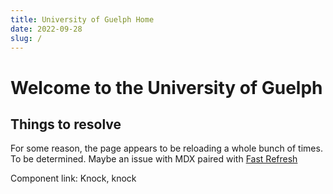 ```yaml
---
title: University of Guelph Home
date: 2022-09-28
slug: /
---
```


# Welcome to the University of Guelph

## Things to resolve
For some reason, the page appears to be reloading a whole bunch of times.
To be determined. Maybe an issue with MDX paired with [Fast Refresh](https://www.gatsbyjs.com/docs/reference/local-development/fast-refresh/)

Component link: <Link to="/test-page">Knock, knock</Link>